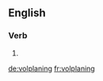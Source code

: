 
==English==

===Verb===
{{head|en}}

# {{present participle of|volplane}}

[[de:volplaning]]
[[fr:volplaning]]